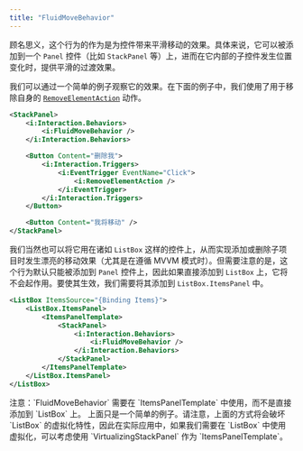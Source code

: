 ```yaml
---
title: "FluidMoveBehavior"
---
```


顾名思义，这个行为的作为是为控件带来平滑移动的效果。具体来说，它可以被添加到一个 `Panel` 控件（比如 `StackPanel` 等）上，进而在它内部的子控件发生位置变化时，提供平滑的过渡效果。

我们可以通过一个简单的例子观察它的效果。在下面的例子中，我们使用了用于移除自身的 [`RemoveElementAction`](../actions/RemoveElementAction) 动作。

```xml
<StackPanel>
    <i:Interaction.Behaviors>
        <i:FluidMoveBehavior />
    </i:Interaction.Behaviors>

    <Button Content="删除我">
        <i:Interaction.Triggers>
            <i:EventTrigger EventName="Click">
                <i:RemoveElementAction />
            </i:EventTrigger>
        </i:Interaction.Triggers>
    </Button>

    <Button Content="我将移动" />
</StackPanel>
```

我们当然也可以将它用在诸如 `ListBox` 这样的控件上，从而实现添加或删除子项目时发生漂亮的移动效果（尤其是在遵循 MVVM 模式时）。但需要注意的是，这个行为默认只能被添加到 `Panel` 控件上，因此如果直接添加到 `ListBox` 上，它将不会起作用。要使其生效，我们需要将其添加到 `ListBox.ItemsPanel` 中。

```xml
<ListBox ItemsSource="{Binding Items}">
    <ListBox.ItemsPanel>
        <ItemsPanelTemplate>
            <StackPanel>
                <i:Interaction.Behaviors>
                    <i:FluidMoveBehavior />
                </i:Interaction.Behaviors>
            </StackPanel>
        </ItemsPanelTemplate>
    </ListBox.ItemsPanel>
</ListBox>
```

<Callout type="warn">
    注意：`FluidMoveBehavior` 需要在 `ItemsPanelTemplate` 中使用，而不是直接添加到 `ListBox` 上。
上面只是一个简单的例子。请注意，上面的方式将会破坏 `ListBox` 的虚拟化特性，因此在实际应用中，如果我们需要在 `ListBox` 中使用虚拟化，可以考虑使用 `VirtualizingStackPanel` 作为 `ItemsPanelTemplate`。
</Callout>
